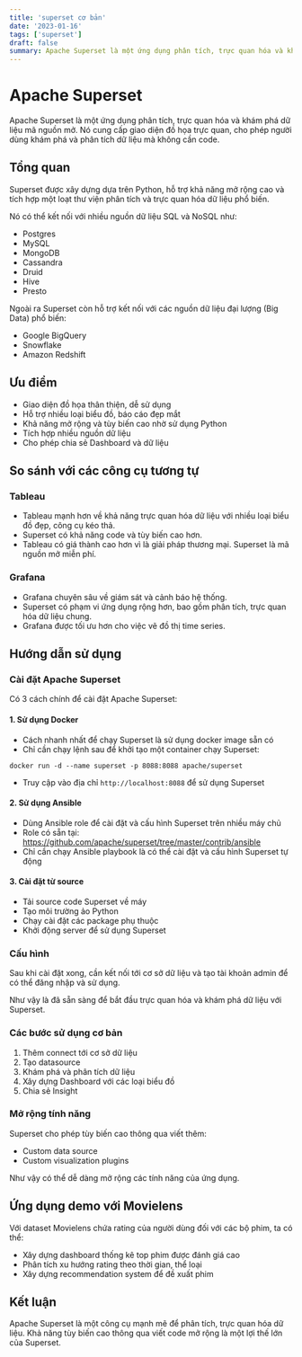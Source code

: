 ```yaml
---
title: 'superset cơ bản'
date: '2023-01-16'
tags: ['superset']
draft: false
summary: Apache Superset là một ứng dụng phân tích, trực quan hóa và khám phá dữ liệu mã nguồn mở. Nó cung cấp giao diện đồ họa trực quan, cho phép người dùng khám phá và phân tích dữ liệu mà không cần code.. 
---
```



# **Apache Superset**

Apache Superset là một ứng dụng phân tích, trực quan hóa và khám phá dữ liệu mã nguồn mở. Nó cung cấp giao diện đồ họa trực quan, cho phép người dùng khám phá và phân tích dữ liệu mà không cần code.

## **Tổng quan**

Superset được xây dựng dựa trên Python, hỗ trợ khả năng mở rộng cao và tích hợp một loạt thư viện phân tích và trực quan hóa dữ liệu phổ biến. 

Nó có thể kết nối với nhiều nguồn dữ liệu SQL và NoSQL như:

- Postgres
- MySQL 
- MongoDB
- Cassandra
- Druid
- Hive
- Presto

Ngoài ra Superset còn hỗ trợ kết nối với các nguồn dữ liệu đại lượng (Big Data) phổ biến:

- Google BigQuery
- Snowflake  
- Amazon Redshift

## **Ưu điểm**

- Giao diện đồ họa thân thiện, dễ sử dụng
- Hỗ trợ nhiều loại biểu đồ, báo cáo đẹp mắt
- Khả năng mở rộng và tùy biến cao nhờ sử dụng Python
- Tích hợp nhiều nguồn dữ liệu
- Cho phép chia sẻ Dashboard và dữ liệu

## **So sánh với các công cụ tương tự**

### **Tableau**

- Tableau mạnh hơn về khả năng trực quan hóa dữ liệu với nhiều loại biểu đồ đẹp, công cụ kéo thả.
- Superset có khả năng code và tùy biến cao hơn.
- Tableau có giá thành cao hơn vì là giải pháp thương mại. Superset là mã nguồn mở miễn phí.

### **Grafana**

- Grafana chuyên sâu về giám sát và cảnh báo hệ thống.
- Superset có phạm vi ứng dụng rộng hơn, bao gồm phân tích, trực quan hóa dữ liệu chung. 
- Grafana được tối ưu hơn cho việc vẽ đồ thị time series.

## **Hướng dẫn sử dụng**


### **Cài đặt Apache Superset**

Có 3 cách chính để cài đặt Apache Superset:

#### **1. Sử dụng Docker**

- Cách nhanh nhất để chạy Superset là sử dụng docker image sẵn có
- Chỉ cần chạy lệnh sau để khởi tạo một container chạy Superset:

```
docker run -d --name superset -p 8088:8088 apache/superset
```

- Truy cập vào địa chỉ `http://localhost:8088` để sử dụng Superset

#### **2. Sử dụng Ansible**

- Dùng Ansible role để cài đặt và cấu hình Superset trên nhiều máy chủ
- Role có sẵn tại: https://github.com/apache/superset/tree/master/contrib/ansible
- Chỉ cần chạy Ansible playbook là có thể cài đặt và cấu hình Superset tự động

#### **3. Cài đặt từ source**

- Tải source code Superset về máy 
- Tạo môi trường ảo Python
- Chạy cài đặt các package phụ thuộc
- Khởi động server để sử dụng Superset

### **Cấu hình**

Sau khi cài đặt xong, cần kết nối tới cơ sở dữ liệu và tạo tài khoản admin để có thể đăng nhập và sử dụng.

Như vậy là đã sẵn sàng để bắt đầu trực quan hóa và khám phá dữ liệu với Superset.

### **Các bước sử dụng cơ bản**

1. Thêm connect tới cơ sở dữ liệu
2. Tạo datasource 
3. Khám phá và phân tích dữ liệu
4. Xây dựng Dashboard với các loại biểu đồ
5. Chia sẻ Insight 

### **Mở rộng tính năng**

Superset cho phép tùy biến cao thông qua viết thêm:

- Custom data source 
- Custom visualization plugins

Như vậy có thể dễ dàng mở rộng các tính năng của ứng dụng.

## **Ứng dụng demo với Movielens**

Với dataset Movielens chứa rating của người dùng đối với các bộ phim, ta có thể:

- Xây dựng dashboard thống kê top phim được đánh giá cao
- Phân tích xu hướng rating theo thời gian, thể loại 
- Xây dựng recommendation system để đề xuất phim

## **Kết luận**

Apache Superset là một công cụ mạnh mẽ để phân tích, trực quan hóa dữ liệu. Khả năng tùy biến cao thông qua viết code mở rộng là một lợi thế lớn của Superset.